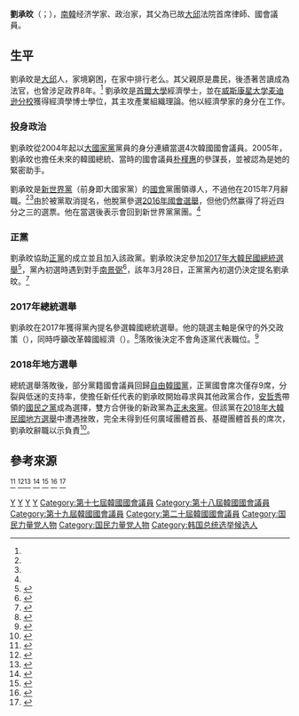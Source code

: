 {{Infobox officeholder
| name          = 劉承旼
| office        = [[韓國國會|國會]]議員
| native_name   = {{nobold|유승민}}
| native_name_lang = ko
| image         = Yoo Seong-min in Gangneung (Cropped).jpg
| caption       = 劉承旼
| constituency  = [[東區_(大邱)|東區]]乙（[[大邱廣域市|大邱廣域市]]）
| predecessor   = {{link-ko|朴昌達|박창달}}
| successor     =
| office2       = 
| predecessor2  = 
| party         = {{UFP}} {{small|（2020－）}} 
| constituency1 = 比例代表制
| successor1    =
| successor2    =
| birth_name    = 
| birth_date    = {{birth date and age|1958|1|7}}
| birth_place   = {{ROK}}[[大邱廣域市|大邱市]]
| citizenship   = [[大韓民國|南韓]]人
| otherparty = [[新保守党|新保守党]] {{small|（2020）}} <br>[[正未來黨|正未來黨]] {{small|（2018－2020）}} <br>[[自由韓國党|新世界黨]] {{small|（2000－2016；2016）}}<ref name="JiPaoKorean" /><ref name="YNA01" /><br />[[無黨籍|無黨籍]] {{small|（2016；2016－2017）}}<ref name="ChaoXianRiBao" /><ref name="YNA02" /><br />{{RPP}} {{small|（2017－2018）}}
| residence     =
| alma_mater  = [[首爾大學|首爾大學]] <br> [[威斯康星大学麦迪逊分校|威斯康星大学麦迪逊分校]]
| occupation  = 政治家，經濟學家
| religion    = [[佛教|佛教]]
|allegiance       = {{flag|South Korea}}
|branch           = {{flagicon image|Flag_of_the_Army_of_the_Republic_of_Korea.svg}} [[大韓民國陸軍|大韓民國陸軍]]
|serviceyears     = 1979年－1981年
|rank = [[File:ROK_Army_Byeongjang.png|24px]] [[朝鮮半島軍銜比较|兵長]]
|military_blank1 = 1979
| term_start    = 2005年10月27日
| term_end      = 
| term_start1   = 2004年5月30日
| term_end1     = 2005年10月12日
| predessor1    = 
| term_start2   = 
| term_end2     = 
}}
{{Infobox Korean name
|hangul = {{linktext|유|승|민}}
|hanja = {{lang|ko|{{linktext|劉|承|旼}}}}
|rr = Yu Seungmin
|mr = Yu Sŭngmin
}}
'''劉承旼'''（{{朝|名=南|諺=유승민|羅=Yu Seungmin}}；{{bd|1958年|1月7日||}}），[[大韩民国|南韓]]经济学家、政治家，其父為已故[[大邱|大邱]]法院首席律師、國會議員{{link-ko|劉守鎬|유수호}}。

==生平==
劉承旼是[[大邱廣域市|大邱]]人，家境窮困，在家中排行老么。其父親原是農民，後憑著苦讀成為法官，也曾涉足政界8年。<ref name=":0" /> 劉承旼是[[首爾大學|首爾大學]]經濟學士，並在[[威斯康星大学麦迪逊分校|威斯康星大学麦迪逊分校]]獲得經濟學博士學位，其主攻產業組織理論。他以經濟學家的身分在{{link-en|韓國開發硏究院|Korea Development Institute}}工作。

=== 投身政治 ===
劉承旼從2004年起以[[大國家黨|大國家黨]]黨員的身分連續當選4次韓國國會議員。2005年，劉承旼也擔任未來的韓國總統、當時的國會議員[[朴槿惠|朴槿惠]]的參謀長，並被認為是她的緊密助手。

劉承旼是[[新世界黨|新世界黨]]（前身即大國家黨）的[[韩国国会|國會]]黨團領導人，不過他在2015年7月辭職。<ref name="CiZhi" /><ref name="Business-Korea" />由於被黨取消提名，他脫黨參選[[2016年大韓民國國會選舉|2016年國會選舉]]，但他仍然赢得了将近四分之三的選票。他在當選後表示會回到新世界黨黨團。<ref name="ErLingYiLiu-06-14" />

=== 正黨 ===
劉承旼協助[[正黨|正黨]]的成立並且加入該政黨。劉承旼決定參加[[2017年大韓民國總統選舉|2017年大韓民國總統選舉]]<ref>{{Cite news|url=http://www.koreatimes.co.kr/www/news/nation/2016/12/116_220944.html|title=29 lawmakers break away from Saenuri Party|date=2016-12-27|newspaper=koreatimes|accessdate=2017-01-02|archive-date=2020-11-08|archive-url=https://web.archive.org/web/20201108104617/https://www.koreatimes.co.kr/www/news/nation/2016/12/116_220944.html|dead-url=no}}</ref>，黨內初選時遇到對手[[南景弼|南景弼]]<ref>{{Cite news|url=http://www.hani.co.kr/arti/politics/assembly/788286.html|title=유승민 대 남경필, 오늘 오후 5시 한명만 웃는다|date=2017-03-28|accessdate=2017-03-28|language=ko|archive-date=2017-09-14|archive-url=https://web.archive.org/web/20170914215705/http://www.hani.co.kr/arti/politics/assembly/788286.html|dead-url=no}}</ref>，該年3月28日，正黨黨內初選仍決定提名劉承旼。<ref>{{Cite news|url=https://www.koreatimes.co.kr/www/nation/2017/03/356_226554.html|title=Rep. Yoo Seong-min wins Bareun Party nomination|date=2017-03-28|work=koreatimes|accessdate=2017-03-28|language=en|archive-date=2020-08-12|archive-url=https://web.archive.org/web/20200812050053/https://www.koreatimes.co.kr/www/nation/2017/03/356_226554.html|dead-url=no}}</ref>

=== 2017年總統選舉 ===
劉承旼在2017年獲得黨內提名參選韓國總統選舉。他的競選主軸是保守的外交政策（{{lang|ko|안보는 보수}}），同時呼籲改革韓國經濟（{{lang|ko|경제는 개혁}}）。<ref>{{Cite news|url=https://www.koreatimes.co.kr/www/nation/2017/03/356_226554.html|title=Rep. Yoo Seong-min wins Bareun Party nomination|date=2017-03-28|work=koreatimes|accessdate=2017-03-31|language=en|archive-date=2020-08-12|archive-url=https://web.archive.org/web/20200812050053/https://www.koreatimes.co.kr/www/nation/2017/03/356_226554.html|dead-url=no}}</ref>落敗後決定不會角逐黨代表職位。<ref name=":0">{{Cite web|url=http://www.dailymotion.com/video/k5sWzVJoKDkxxhnACqR|title=《鍋墊》第3集|accessdate=2017-06-21|author=|date=2017-06-21|work=Dailymotion|publisher=|language=en-US}}</ref>
=== 2018年地方選舉 ===
總統選舉落敗後，部分黨籍國會議員回歸[[自由韓國黨|自由韓國黨]]，正黨國會席次僅存9席，分裂與低迷的支持率，使擔任新任代表的劉承旼開始尋求與其他政黨合作，[[安哲秀|安哲秀]]帶領的[[國民之黨|國民之黨]]成為選擇，雙方合併後的新政黨為[[正未來黨|正未來黨]]。但該黨在[[2018年大韓民國地方選舉|2018年大韓民國地方選舉]]中遭遇挫敗，完全未得到任何廣域團體首長、基礎團體首長的席次，劉承旼辭職以示負責<ref>{{cite news|title= 韓地方選舉保守陣營慘敗 兩位在野黨黨首宣布辭職|author= |newspaper= 新浪網|date= 2018-06-14|url= http://news.sina.com.tw/article/20180614/27189348.html|accessdate= 2018-06-15|archive-url= https://web.archive.org/web/20180615191129/http://news.sina.com.tw/article/20180614/27189348.html|archive-date= 2018-06-15|dead-url= yes}}</ref>。

== 參考來源 ==
<references>
<ref name="ErLingYiLiu-06-14">{{Cite news|url=http://www.wowtv.co.kr/newscenter/news/view.asp?bcode=T30001000&artid=A201604140094|title=무소속 유승민 4선 성공 "한번도 새누리당人 아니라고 생각한적 없어"|date=2016-04-14|publisher=Korea Economic TV|accessdate=2016-04-17|language=ko|archive-date=2016-04-22|archive-url=https://web.archive.org/web/20160422214021/http://www.wowtv.co.kr/newscenter/news/view.asp?bcode=T30001000&artid=A201604140094|dead-url=no}}</ref>
<ref name="CiZhi">{{Cite news|url=http://world.kbs.co.kr/english/news/news_hotissue_detail.htm?No=10042109|title=Saenuri Party Floor Leader Resigns|accessdate=2017-04-04|archive-date=2016-03-04|archive-url=https://web.archive.org/web/20160304114343/http://world.kbs.co.kr/english/news/news_hotissue_detail.htm?No=10042109|dead-url=no}}</ref><ref name="Business-Korea">{{Cite news|url=http://www.businesskorea.co.kr/english/news/politics/10040-political-contrast-saenuri-floor-leader-yoo-seung-min-pursues-liberal-economic|title=Political Contrast: Saenuri Floor Leader Yoo Seung-min Pursues Liberal Economic Policies, Conservative Security|date=2015-04-10|work=Business Korea|accessdate=2015-12-13|archive-date=2016-03-04|archive-url=https://web.archive.org/web/20160304055757/http://www.businesskorea.co.kr/english/news/politics/10040-political-contrast-saenuri-floor-leader-yoo-seung-min-pursues-liberal-economic|dead-url=no}}</ref>
<ref name="ChaoXianRiBao">{{Cite news|url=http://news.chosun.com/site/data/html_dir/2016/03/23/2016032303872.html|title=[속보] 유승민 탈당 및 무소속 출마 선언|publisher=[[朝鮮日報|朝鮮日報]]|date=2016-03-23|language=ko|accessdate=2017-04-04|archive-date=2016-08-20|archive-url=https://web.archive.org/web/20160820005932/http://news.chosun.com/site/data/html_dir/2016/03/23/2016032303872.html|dead-url=no}}</ref>
<ref name="YNA02">{{Cite news|url = http://app.yonhapnews.co.kr/YNA/Basic/SNS/r.aspx?c=AKR20161227046951001|title=비박계 의원 29명 집단탈당…'개혁보수신당' 창당 선언(종합)|publisher=[[韓國聯合通訊社|韓國聯合通訊社]]|date=2016-12-27|language=ko}}</ref>
<ref name="YNA01">{{Cite news|url =http://app.yonhapnews.co.kr/YNA/Basic/SNS/r.aspx?c=AKR20160616094252001|title='비박' 유승민 새누리 복당…친박 반발로 또 내홍|publisher=[[韓國聯合通訊社|韓國聯合通訊社]]|date=2016-06-16|language=ko}}</ref>
<ref name="JiPaoKorean">{{Cite news|url=http://www.hani.co.kr/arti/politics/politics_general/699811.html|title=‘대통령에 맞선 자’, 지인들이 말하는 유승민의 과거|publisher=[[韓民族日報|韓民族日報]]|date=2015-07-10|language=ko|accessdate=2017-04-04|archive-date=2019-10-26|archive-url=https://web.archive.org/web/20191026111138/http://www.hani.co.kr/arti/politics/politics_general/699811.html|dead-url=no}}</ref>
</references>
{{DEFAULTSORT:Yu Seungmin}}
[[Category:首爾大學校友|Y]]
[[Category:威斯康辛大學麥迪遜分校校友|Y]]
[[Category:大邱廣域市出身人物|Y]]
[[Category:劉姓|Y]]
[[Category:第十七屆韓國國會議員|Category:第十七屆韓國國會議員]]
[[Category:第十八屆韓國國會議員|Category:第十八屆韓國國會議員]]
[[Category:第十九屆韓國國會議員|Category:第十九屆韓國國會議員]]
[[Category:第二十屆韓國國會議員|Category:第二十屆韓國國會議員]]
[[Category:国民力量党人物|Category:国民力量党人物]]
[[Category:国民力量党人物|Category:国民力量党人物]]
[[Category:韩国总统选举候选人|Category:韩国总统选举候选人]]